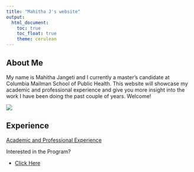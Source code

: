 ```yaml
---
title: "Mahitha J's website"
output: 
  html_document:
    toc: true
    toc_float: true
    theme: cerulean
---
```


## About Me

My name is Mahitha Jangeti and I currently a master's candidate at Columbia Mailman School of Public Health. This website will showcase my academic and professional experience and give you more insight into the work I have been doing the past couple of years. Welcome! 

![](images/columbia.jpg)

## Experience

[Academic and Professional Experience](experience.html)

Interested in the Program?

* [Click Here](https://www.publichealth.columbia.edu/academics/departments/health-policy-management)


